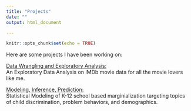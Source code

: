 ```yaml
---
title: "Projects"
date: ""
output: html_document

---
```


```r
knitr::opts_chunk$set(echo = TRUE)
```

Here are some projects I have been working on:

[Data Wrangling and Exploratory Analysis:](/Project1)  
An Exploratory Data Analysis on IMDb movie data for all the movie lovers like me.

[Modeling, Inference, Prediction:](/Project2)  
Statistical Modeling of K-12 school based marginialization targeting topics of child discrimination, problem behaviors, and demographics.
